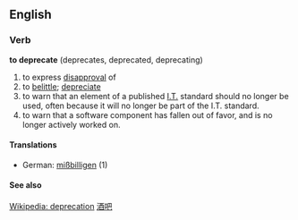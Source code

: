 ==English==
===Verb===
'''to deprecate''' (deprecates, deprecated, deprecating)
# to express [[disapproval]] of
# to [[belittle]]; [[depreciate]]
# to warn that an element of a published [[I.T.]] standard should no longer be used, often because it will no longer be part of the I.T. standard. 
# to warn that a software component has fallen out of favor, and is no longer actively worked on.
====Translations====
*German: [[mißbilligen]] (1)

====See also====
[[w:Deprecation| Wikipedia: deprecation]] <!-- CrossWiki-->
[http://www.yipu.com.cn/shangjia/info7.html 酒吧]